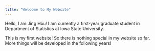 ```yaml
---
title: "Welcome to My Website"
---
```

      
Hello, I am Jing Hou! I am currently a first-year graduate student in Department of Statistics at Iowa State University.

This is my first website! So there is nothing special in my website so far. More things will be developed in the following years!
